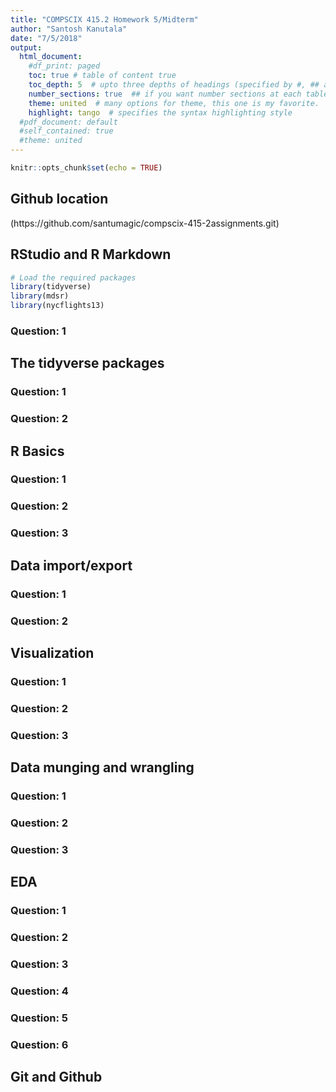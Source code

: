 ```yaml
---
title: "COMPSCIX 415.2 Homework 5/Midterm"
author: "Santosh Kanutala"
date: "7/5/2018"
output:
  html_document: 
    #df_print: paged
    toc: true # table of content true
    toc_depth: 5  # upto three depths of headings (specified by #, ## and ###)
    number_sections: true  ## if you want number sections at each table header
    theme: united  # many options for theme, this one is my favorite.
    highlight: tango  # specifies the syntax highlighting style
  #pdf_document: default
  #self_contained: true
  #theme: united
---
```


```r
knitr::opts_chunk$set(echo = TRUE)
```

## Github location
(https://github.com/santumagic/compscix-415-2assignments.git)

## RStudio and R Markdown
```r
# Load the required packages
library(tidyverse)
library(mdsr)
library(nycflights13)
```

### Question: 1


## The tidyverse packages

### Question: 1

### Question: 2

## R Basics

### Question: 1

### Question: 2

### Question: 3

## Data import/export

### Question: 1

### Question: 2

## Visualization

### Question: 1

### Question: 2

### Question: 3

## Data munging and wrangling

### Question: 1

### Question: 2

### Question: 3

## EDA

### Question: 1

### Question: 2

### Question: 3

### Question: 4

### Question: 5

### Question: 6

## Git and Github








